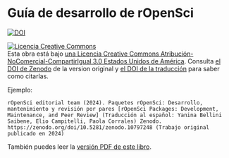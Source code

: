 # Guía de desarrollo de rOpenSci {.unnumbered}

<a href="https://doi.org/10.5281/zenodo.10797248"><img src="https://zenodo.org/badge/DOI/10.5281/zenodo.10797249.svg" alt="DOI"></a>

<a rel="license" href="https://creativecommons.org/licenses/by-nc-sa/3.0/us/deed.es"><img alt="Licencia Creative Commons" style="border-width:0" src="https://i.creativecommons.org/l/by-nc-sa/3.0/us/88x31.png" /></a><br /> Esta obra está bajo [una Licencia Creative Commons Atribución-NoComercial-CompartirIgual 3.0 Estados Unidos de América](https://creativecommons.org/licenses/by-nc-sa/3.0/us/deed.es). Consulta [el DOI de Zenodo](https://doi.org/10.5281/zenodo.2553043) de la version original y [el DOI de la traducción](https://zenodo.org/doi/10.5281/zenodo.10797248) para saber como citarlas.

Ejemplo:

```
rOpenSci editorial team (2024). Paquetes rOpenSci: Desarrollo, mantenimiento y revisión por pares [rOpenSci Packages: Development, Maintenance, and Peer Review] (Traducción al español: Yanina Bellini Saibene, Elio Campitelli, Paola Corrales) Zenodo. https://zenodo.org/doi/10.5281/zenodo.10797248 (Trabajo original publicado en 2024)

```

También puedes leer la [versión PDF de este libro](/ropensci-dev-guide.pdf).


